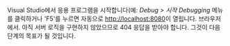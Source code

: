 Visual Studio에서 응용 프로그램을 시작합니다(예: _Debug > 시작 Debugging_
메뉴를 클릭하거나 'F5'를 누르면 자동으로 [http://localhost:8080](http://localhost:8080)이 열립니다.
브라우저에서. 아직 서버 로직을 구현하지 않았으므로 404 응답을 받아야 합니다.
그것이 다음 단계의 목표가 될 것입니다.